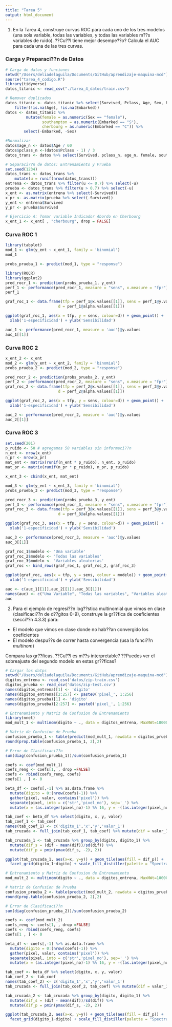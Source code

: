 ```yaml
---
title: "Tarea 5"
output: html_document
---
```



1. En la Tarea 4, construye curvas ROC para cada uno de los 
tres modelos (una sola variable, todas las variables, y todas
las variables m??s variables de ruido). ??Cu??l tiene mejor 
desempe??o? Calcula el AUC para cada una de las tres curvas.

### Carga y Preparaci??n de Datos
```r
# Carga de datos y funciones
setwd("/Users/deliadelaguila/Documents/GitHub/aprendizaje-maquina-mcd")
source("tarea_4_codigo.R")
library(tidyverse)
datos_titanic <- read_csv("./tarea_4_datos/train.csv")

# Remover duplicados
datos_titanic <- datos_titanic %>% select(Survived, Pclass, Age, Sex, Embarked) %>%
    filter(!is.na(Age), !is.na(Embarked))
datos <- datos_titanic %>% 
         mutate(female = as.numeric(Sex == "female"),
                southampton = as.numeric(Embarked == "S"),
                cherbourg = as.numeric(Embarked == "C")) %>%
        select(-Embarked, -Sex)

#Normalizar
datos$age_n <- datos$Age / 60
datos$pclass_n <-(datos$Pclass - 1) / 3
datos_trans <- datos %>% select(Survived, pclass_n, age_n, female, southampton, cherbourg)

# Separaci??n de datos: Entrenamiento y Prueba
set.seed(1234)
datos_trans <- datos_trans %>% 
    mutate(u = runif(nrow(datos_trans))) 
entrena <- datos_trans %>% filter(u <= 0.7) %>% select(-u)
prueba <- datos_trans %>% filter(u > 0.7) %>% select(-u)
x_ent <- as.matrix(entrena %>% select(-Survived))
x_pr <- as.matrix(prueba %>% select(-Survived))
y_ent <- entrena$Survived
y_pr <- prueba$Survived

# Ejercicio A: Tomar variable Indicador Abordo en Cherbourg
x_ent_1 <- x_ent[ , "cherbourg", drop = FALSE]
```

### Curva ROC 1

```r
library(tabplot)
mod_1 <- glm(y_ent ~ x_ent_1, family = 'binomial')
mod_1
```

```r
probs_prueba_1 <- predict(mod_1, type = "response") 

library(ROCR)
library(ggplot2)
pred_rocr_1 <- prediction(probs_prueba_1, y_ent) 
perf_1 <- performance(pred_rocr_1, measure = "sens", x.measure = "fpr") 
perf_1
```

```r
graf_roc_1 <- data.frame(tfp = perf_1@x.values[[1]], sens = perf_1@y.values[[1]], 
                       d = perf_1@alpha.values[[1]])

ggplot(graf_roc_1, aes(x = tfp, y = sens, colour=d)) + geom_point() +
  xlab('1-especificidad') + ylab('Sensibilidad') 
```

```r
auc_1 <- performance(pred_rocr_1, measure = 'auc')@y.values
auc_1[[1]]
```

### Curva ROC 2

```r
x_ent_2 <- x_ent
mod_2 <- glm(y_ent ~ x_ent_2, family = 'binomial')
probs_prueba_2 <- predict(mod_2, type = "response") 

pred_rocr_2 <- prediction(probs_prueba_2, y_ent) 
perf_2 <- performance(pred_rocr_2, measure = "sens", x.measure = "fpr") 
graf_roc_2 <- data.frame(tfp = perf_2@x.values[[1]], sens = perf_2@y.values[[1]], 
                       d = perf_2@alpha.values[[1]])

ggplot(graf_roc_2, aes(x = tfp, y = sens, colour=d)) + geom_point() +
  xlab('1-especificidad') + ylab('Sensibilidad') 
```

```r
auc_2 <- performance(pred_rocr_2, measure = 'auc')@y.values
auc_2[[1]]
```

### Curva ROC 3

```r
set.seed(201)
p_ruido <- 50 # agregamos 50 variables sin informaci??n
n_ent <- nrow(x_ent)
n_pr <- nrow(x_pr)
mat_ent <- matrix(runif(n_ent * p_ruido), n_ent, p_ruido)
mat_pr <- matrix(runif(n_pr * p_ruido), n_pr, p_ruido)

x_ent_3 <- cbind(x_ent, mat_ent)

mod_3 <- glm(y_ent ~ x_ent_3, family = 'binomial')
probs_prueba_3 <- predict(mod_3, type = "response") 

pred_rocr_3 <- prediction(probs_prueba_3, y_ent) 
perf_3 <- performance(pred_rocr_3, measure = "sens", x.measure = "fpr") 
graf_roc_3 <- data.frame(tfp = perf_3@x.values[[1]], sens = perf_3@y.values[[1]], 
                       d = perf_3@alpha.values[[1]])

ggplot(graf_roc_3, aes(x = tfp, y = sens, colour=d)) + geom_point() +
  xlab('1-especificidad') + ylab('Sensibilidad') 
```

```r
auc_3 <- performance(pred_rocr_3, measure = 'auc')@y.values
auc_3[[1]]
```

```r
graf_roc_1$modelo <- 'Una variable'
graf_roc_2$modelo <- 'Todas las variables'
graf_roc_3$modelo <- 'Variables aleatorias'
graf_roc <- bind_rows(graf_roc_1, graf_roc_2, graf_roc_3)

ggplot(graf_roc, aes(x = tfp, y = sens, colour = modelo)) + geom_point() +
  xlab('1-especificidad') + ylab('Sensibilidad') 
```


```r
auc <- c(auc_1[[1]],auc_2[[1]],auc_3[[1]])
names(auc) <- c("Una Variable", "Todas las variables", "Variables aleatorias")
auc
```

2. Para el ejemplo de regresi??n log??stica multinomial que
vimos en clase (clasificaci??n de d??gitos 0-9), construye la
gr??fica de coeficientes (secci??n 4.3.3) para:

- El modelo que vimos en clase donde no hab??an convergido los
coeficientes
- El modelo despu??s de correr hasta convergencia (usa la
 funci??n *multinom*)
 
 Compara las gr??ficas. ??Cu??l es m??s interpretable? ??Puedes ver
 el sobreajuste del segundo modelo en estas gr??ficas?


```r
# Cargar los datps
setwd("/Users/deliadelaguila/Documents/GitHub/aprendizaje-maquina-mcd")
digitos_entrena <- read_csv('datos/zip-train.csv')
digitos_prueba <- read_csv('datos/zip-test.csv')
names(digitos_entrena)[1] <- 'digito'
names(digitos_entrena)[2:257] <- paste0('pixel_', 1:256)
names(digitos_prueba)[1] <- 'digito'
names(digitos_prueba)[2:257] <- paste0('pixel_', 1:256)

# Entrenamiento y Matriz de Confusion de Entrenamiento
library(nnet)
mod_mult_1 <- multinom(digito ~ ., data = digitos_entrena, MaxNWt=100000, maxit = 20)

# Matriz de Confusion de Prueba
confusion_prueba_1 <- table(predict(mod_mult_1, newdata = digitos_prueba), digitos_prueba$digito)
round(prop.table(confusion_prueba_1, 2),2)
```


```r
# Error de Clasificaci??n
sum(diag(confusion_prueba_1))/sum(confusion_prueba_1)

```

```r
coefs <- coef(mod_mult_1)
coefs_reng <- coefs[1, , drop =FALSE]
coefs <- rbind(coefs_reng, coefs)
coefs[1 , ] <- 0

beta_df <- coefs[,-1] %>% as.data.frame %>% 
  mutate(digito = 0:(nrow(coefs)-1)) %>%
  gather(pixel, valor, contains('pixel')) %>%
  separate(pixel, into = c('str','pixel_no'), sep='_') %>%
  mutate(x = (as.integer(pixel_no)-1) %% 16, y = -((as.integer(pixel_no)-1) %/% 16))

tab_coef <- beta_df %>% select(digito, x, y, valor)
tab_coef_1 <- tab_coef
names(tab_coef_1) <- c('digito_1','x','y','valor_1')
tab_cruzada <- full_join(tab_coef_1, tab_coef) %>% mutate(dif = valor_1 - valor)

tab_cruzada_1 <- tab_cruzada %>% group_by(digito, digito_1) %>% 
  mutate(dif_s = (dif - mean(dif))/sd(dif)) %>%
  mutate(dif_p = pmin(pmax(dif_s, -2), 2))

ggplot(tab_cruzada_1, aes(x=x, y=y)) + geom_tile(aes(fill = dif_p)) + 
  facet_grid(digito_1~digito) + scale_fill_distiller(palette = "Spectral")

```

```r
# Entrenamiento y Matriz de Confusion de Entrenamiento
mod_mult_2 <- multinom(digito ~ ., data = digitos_entrena, MaxNWt=100000, maxit = 2000000)

# Matriz de Confusion de Prueba
confusion_prueba_2 <- table(predict(mod_mult_2, newdata = digitos_prueba), digitos_prueba$digito)
round(prop.table(confusion_prueba_2, 2),2)
```

```r
# Error de Clasificaci??n
sum(diag(confusion_prueba_2))/sum(confusion_prueba_2)

```

```r
coefs <- coef(mod_mult_2)
coefs_reng <- coefs[1, , drop =FALSE]
coefs <- rbind(coefs_reng, coefs)
coefs[1 , ] <- 0

beta_df <- coefs[,-1] %>% as.data.frame %>% 
  mutate(digito = 0:(nrow(coefs)-1)) %>%
  gather(pixel, valor, contains('pixel')) %>%
  separate(pixel, into = c('str','pixel_no'), sep='_') %>%
  mutate(x = (as.integer(pixel_no)-1) %% 16, y = -((as.integer(pixel_no)-1) %/% 16))

tab_coef <- beta_df %>% select(digito, x, y, valor)
tab_coef_2 <- tab_coef
names(tab_coef_2) <- c('digito_1','x','y','valor_1')
tab_cruzada <- full_join(tab_coef_2, tab_coef) %>% mutate(dif = valor_1 - valor)

tab_cruzada_2 <- tab_cruzada %>% group_by(digito, digito_1) %>% 
  mutate(dif_s = (dif - mean(dif))/sd(dif)) %>%
  mutate(dif_p = pmin(pmax(dif_s, -2), 2))

ggplot(tab_cruzada_2, aes(x=x, y=y)) + geom_tile(aes(fill = dif_p)) + 
  facet_grid(digito_1~digito) + scale_fill_distiller(palette = "Spectral")

```



